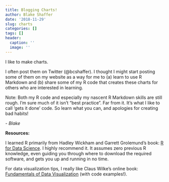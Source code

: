 ```yaml
---
title: Blogging Charts!
author: Blake Shaffer
date: '2018-11-29'
slug: charts
categories: []
tags: []
header:
  caption: ''
  image: ''
---
```


I like to make charts.

I often post them on Twitter (@bcshaffer). I thought I might start posting some of them on my website as a way for me to (a) learn to use R Markdown and (b) share some of my R code that creates these charts for others who are interested in learning.

Note: Both my R code and especially my nascent R Markdown skills are still rough. I'm sure much of it isn't "best practice". Far from it. It's what I like to call 'gets it done' code. So learn what you can, and apologies for creating bad habits!

*- Blake*


**Resources:**

I learned R primarily from Hadley Wickham and Garrett Grolemund's book: [R for Data Science](https://r4ds.had.co.nz/). I highly recommend it. It assumes zero previous R knowledge, even guiding you through where to download the required software, and gets you up and running in no time. 

For data visualization tips, I really like Claus Wilke's online book: [Fundamentals of Data Visualization](https://serialmentor.com/dataviz/) (with code examples!).
